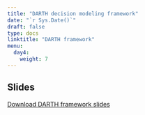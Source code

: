 ---
title: "DARTH decision modeling framework"
date: "`r Sys.Date()`"
draft: false
type: docs
linktitle: "DARTH framework"
menu:
  day4:
    weight: 7
---

## Slides

[Download DARTH framework slides](../../../Course_Modularization/Intro, general, packages/dampack-darthpack/DARTH Framework.pdf)


